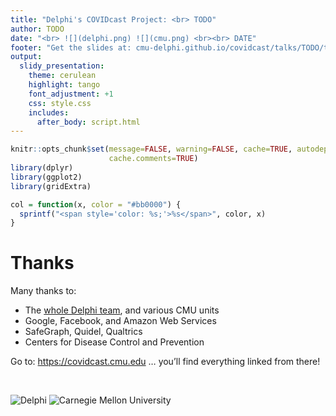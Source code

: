 ```yaml
---
title: "Delphi's COVIDcast Project: <br> TODO"
author: TODO
date: "<br> ![](delphi.png) ![](cmu.png) <br><br> DATE"
footer: "Get the slides at: cmu-delphi.github.io/covidcast/talks/TODO/talk.html"
output:
  slidy_presentation:
    theme: cerulean
    highlight: tango
    font_adjustment: +1
    css: style.css
    includes:
      after_body: script.html
---
```


```r
knitr::opts_chunk$set(message=FALSE, warning=FALSE, cache=TRUE, autodep=TRUE,
                      cache.comments=TRUE)
library(dplyr)
library(ggplot2)
library(gridExtra)

col = function(x, color = "#bb0000") {
  sprintf("<span style='color: %s;'>%s</span>", color, x)
}
```



# Thanks

Many thanks to:

- The [whole Delphi team](https://covidcast.cmu.edu/covid19-response-team.html), and various CMU units
- Google, Facebook, and Amazon Web Services
- SafeGraph, Quidel, Qualtrics
- Centers for Disease Control and Prevention

Go to: <https://covidcast.cmu.edu> ... you'll find everything linked from there!

<br>

![Delphi](delphi.png) ![Carnegie Mellon University](cmu.png)